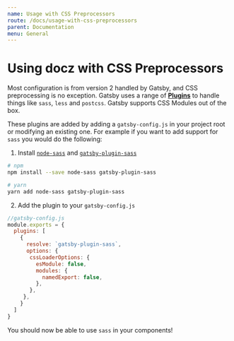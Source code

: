 ```yaml
---
name: Usage with CSS Preprocessors
route: /docs/usage-with-css-preprocessors
parent: Documentation
menu: General
---
```


# Using docz with CSS Preprocessors

Most configuration is from version 2 handled by Gatsby, and CSS preprocessing is no exception. Gatsby uses a range of [**Plugins**](https://www.gatsbyjs.org/plugins/) to handle things like `sass`, `less` and `postcss`. Gatsby supports CSS Modules out of the box.

These plugins are added by adding a `gatsby-config.js` in your project root or modifying an existing one. For example if you want to add support for `sass` you would do the following:

1. Install [`node-sass`](https://github.com/sass/node-sass) and [`gatsby-plugin-sass`](https://www.gatsbyjs.org/packages/gatsby-plugin-sass/)
```bash
# npm
npm install --save node-sass gatsby-plugin-sass

# yarn
yarn add node-sass gatsby-plugin-sass
```

2. Add the plugin to your `gatsby-config.js`
```js
//gatsby-config.js
module.exports = {
  plugins: [
    {
      resolve: `gatsby-plugin-sass`,
      options: {
       cssLoaderOptions: {
         esModule: false,
         modules: {
           namedExport: false,
         },
       },
     },
    }
  ]
}
```
You should now be able to use `sass` in your components!
